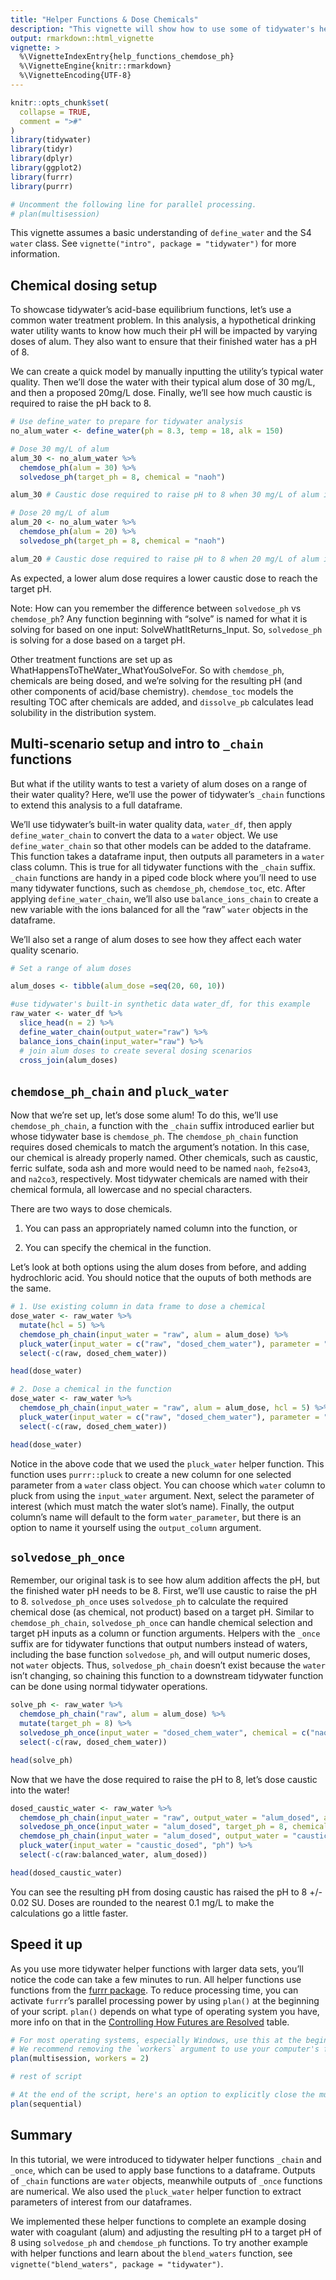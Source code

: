 ```yaml
---
title: "Helper Functions & Dose Chemicals"
description: "This vignette will show how to use some of tidywater's helper functions through chemical additions"
output: rmarkdown::html_vignette
vignette: >
  %\VignetteIndexEntry{help_functions_chemdose_ph}
  %\VignetteEngine{knitr::rmarkdown}
  %\VignetteEncoding{UTF-8}
---
```


```r
knitr::opts_chunk$set(
  collapse = TRUE,
  comment = ">#"
)
library(tidywater)
library(tidyr)
library(dplyr)
library(ggplot2)
library(furrr)
library(purrr)

# Uncomment the following line for parallel processing.
# plan(multisession)
```

This vignette assumes a basic understanding of `define_water` and the S4 `water` class. See `vignette("intro", package = "tidywater")` for more information.


## Chemical dosing setup
To showcase tidywater's acid-base equilibrium functions, let's use a common water treatment problem. In this analysis, a hypothetical drinking water utility wants to know how much their pH will be impacted by varying doses of alum. They also want to ensure that their finished water has a pH of 8.

We can create a quick model by manually inputting the utility's typical water quality. Then we'll dose the water with their typical alum dose of 30 mg/L, and then a proposed 20mg/L dose. Finally, we'll see how much caustic is required to raise the pH back to 8. 

```r
# Use define_water to prepare for tidywater analysis
no_alum_water <- define_water(ph = 8.3, temp = 18, alk = 150)

# Dose 30 mg/L of alum
alum_30 <- no_alum_water %>%
  chemdose_ph(alum = 30) %>%
  solvedose_ph(target_ph = 8, chemical = "naoh")

alum_30 # Caustic dose required to raise pH to 8 when 30 mg/L of alum is added

# Dose 20 mg/L of alum
alum_20 <- no_alum_water %>%
  chemdose_ph(alum = 20) %>%
  solvedose_ph(target_ph = 8, chemical = "naoh")

alum_20 # Caustic dose required to raise pH to 8 when 20 mg/L of alum is added
```

As expected, a lower alum dose requires a lower caustic dose to reach the target pH. 

Note: How can you remember the difference between `solvedose_ph` vs `chemdose_ph`? Any function beginning with "solve" is named for what it is solving for based on one input: SolveWhatItReturns_Input. So, `solvedose_ph` is solving for a dose based on a target pH.

Other treatment functions are set up as WhatHappensToTheWater_WhatYouSolveFor. So with `chemdose_ph`, chemicals are being dosed, and we're solving for the resulting pH (and other components of acid/base chemistry). `chemdose_toc` models the resulting TOC after chemicals are added, and `dissolve_pb` calculates lead solubility in the distribution system.

## Multi-scenario setup and intro to `_chain` functions

But what if the utility wants to test a variety of alum doses on a range of their water quality? Here, we'll use the power of tidywater's `_chain` functions to extend this analysis to a full dataframe.

We'll use tidywater's built-in water quality data, `water_df`, then apply `define_water_chain` to convert the data to a `water` object. We use `define_water_chain` so that other models can be added to the dataframe. This function takes a dataframe input, then outputs all parameters in a `water` class column. This is true for all tidywater functions with the `_chain` suffix. `_chain` functions are handy in a piped code block where you'll need to use many tidywater functions, such as `chemdose_ph`, `chemdose_toc`, etc. After applying `define_water_chain`, we'll also use `balance_ions_chain` to create a new variable with the ions balanced for all the "raw" `water` objects in the dataframe.

We'll also set a range of alum doses to see how they affect each water quality scenario.

```r
# Set a range of alum doses

alum_doses <- tibble(alum_dose =seq(20, 60, 10))

#use tidywater's built-in synthetic data water_df, for this example
raw_water <- water_df %>%
  slice_head(n = 2) %>%
  define_water_chain(output_water="raw") %>%
  balance_ions_chain(input_water="raw") %>%
  # join alum doses to create several dosing scenarios
  cross_join(alum_doses)

```

## `chemdose_ph_chain` and `pluck_water`
Now that we're set up, let's dose some alum! To do this, we'll use `chemdose_ph_chain`, a function with the `_chain` suffix introduced earlier but whose tidywater base is `chemdose_ph`. The `chemdose_ph_chain` function requires dosed chemicals to match the argument's notation. In this case, our chemical is already properly named. Other chemicals, such as caustic, ferric sulfate, soda ash and more would need to be named `naoh`, `fe2so43`, and `na2co3`, respectively.  Most tidywater chemicals are named with their chemical formula, all lowercase and no special characters.

There are two ways to dose chemicals. 

1. You can pass an appropriately named column into the function, or

1. You can specify the chemical in the function. 

Let's look at both options using the alum doses from before, and adding hydrochloric acid. You should notice that the ouputs of both methods are the same.
```r
# 1. Use existing column in data frame to dose a chemical
dose_water <- raw_water %>%
  mutate(hcl = 5) %>%
  chemdose_ph_chain(input_water = "raw", alum = alum_dose) %>%
  pluck_water(input_water = c("raw", "dosed_chem_water"), parameter = "ph") %>%
  select(-c(raw, dosed_chem_water))

head(dose_water)

# 2. Dose a chemical in the function
dose_water <- raw_water %>%
  chemdose_ph_chain(input_water = "raw", alum = alum_dose, hcl = 5) %>%
  pluck_water(input_water = c("raw", "dosed_chem_water"), parameter = "ph") %>%
  select(-c(raw, dosed_chem_water))

head(dose_water)
```

Notice in the above code that we used the `pluck_water` helper function. This function uses `purrr::pluck` to create a new column for one selected parameter from a `water` class object. You can choose which `water` column to pluck from using the `input_water` argument. Next, select the parameter of interest (which must match the water slot's name). Finally, the output column's name will default to the form `water_parameter`, but there is an option to name it yourself using the `output_column` argument.

## `solvedose_ph_once`
Remember, our original task is to see how alum addition affects the pH, but the finished water pH needs to be 8. First, we'll use caustic to raise the pH to 8. `solvedose_ph_once` uses `solvedose_ph` to calculate the required chemical dose (as chemical, not product) based on a target pH. Similar to `chemdose_ph_chain`, `solvedose_ph_once` can handle chemical selection and target pH inputs as a column or function arguments. Helpers with the `_once` suffix are for tidywater functions that output numbers instead of waters, including the base function `solvedose_ph`, and will output numeric doses, not `water` objects. Thus, `solvedose_ph_chain` doesn't exist because the `water` isn't changing, so chaining this function to a downstream tidywater function can be done using normal tidywater operations.

```r
solve_ph <- raw_water %>%
  chemdose_ph_chain("raw", alum = alum_dose) %>%
  mutate(target_ph = 8) %>%
  solvedose_ph_once(input_water = "dosed_chem_water", chemical = c("naoh", "mgoh2")) %>%
  select(-c(raw, dosed_chem_water))

head(solve_ph)
```

Now that we have the dose required to raise the pH to 8, let's dose caustic into the water!
```r
dosed_caustic_water <- raw_water %>%
  chemdose_ph_chain(input_water = "raw", output_water = "alum_dosed", alum = alum_dose) %>%
  solvedose_ph_once(input_water = "alum_dosed", target_ph = 8, chemical = "naoh") %>%
  chemdose_ph_chain(input_water = "alum_dosed", output_water = "caustic_dosed", naoh = dose_required) %>%
  pluck_water(input_water = "caustic_dosed", "ph") %>%
  select(-c(raw:balanced_water, alum_dosed))

head(dosed_caustic_water)
```
You can see the resulting pH from dosing caustic has raised the pH to 8 +/- 0.02 SU. Doses are rounded to the nearest 0.1 mg/L to make the calculations go a little faster.

## Speed it up
As you use more tidywater helper functions with larger data sets, you'll notice the code can take a few minutes to run. All helper functions use functions from the <a href = "https://furrr.futureverse.org/"> furrr package</a>. To reduce processing time, you can activate `furrr`'s parallel processing power by using `plan()` at the beginning of your script. `plan()` depends on what type of operating system you have, more info on that in the <a href = "https://furrr.futureverse.org/"> Controlling How Futures are Resolved</a> table. 

```r
# For most operating systems, especially Windows, use this at the beginning of your script
# We recommend removing the `workers` argument to use your computer's full power.
plan(multisession, workers = 2)

# rest of script

# At the end of the script, here's an option to explicitly close the multisession processing
plan(sequential)
```

## Summary

In this tutorial, we were introduced to tidywater helper functions `_chain` and `_once`, which can be used to apply base functions to a dataframe. Outputs of `_chain` functions are `water` objects, meanwhile outputs of `_once` functions are numerical. We also used the `pluck_water` helper function to extract parameters of interest from our dataframes.

We implemented these helper functions to complete an example dosing water with coagulant (alum) and adjusting the resulting pH to a target pH of 8 using `solvedose_ph` and `chemdose_ph` functions. To try another example with helper functions and learn about the `blend_waters` function, see `vignette("blend_waters", package = "tidywater")`.


